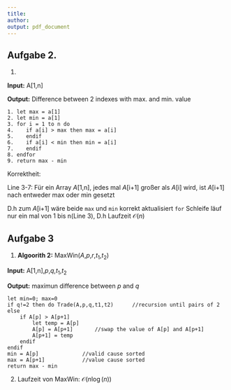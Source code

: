 ```yaml
---
title:
author:
output: pdf_document
---
```

## **Aufgabe 2.**

1.

**Input:** A[1,n]

**Output:** Difference between 2 indexes with max. and min. value

```
1. let max = a[1]
2. let min = a[1]
3. for i = 1 to n do
4.    if a[i] > max then max = a[i]
5.    endif
6.    if a[i] < min then min = a[i]
7.    endif
8. endfor
9. return max - min
```

Korrektheit:

Line 3-7: Für ein Array $A$[1,n], jedes mal $A$[i+1] großer als $A$[i] wird, ist $A$[i+1] nach entweder max oder min gesetzt

D.h zum $A$[i+1] wäre beide `max` und `min` korrekt aktualisiert
`for` Schleife läuf nur ein mal von 1 bis n(Line 3), D.h Laufzeit $\mathcal{O}(n)$

## Aufgabe 3

1. **Algoorith 2:** MaxWin($A$,$p$,$r$,$t_1$,$t_2$)

**Input:** A[1,n],$p$,$q$,$t_1$,$t_2$

**Output:** maximun difference between $p$ and $q$

```
let min=0; max=0
if q!=2 then do Trade(A,p,q,t1,t2)      //recursion until pairs of 2
else
    if A[p] > A[p+1]
        let temp = A[p]
        A[p] = A[p+1]       //swap the value of A[p] and A[p+1]
        A[p+1] = temp
    endif
endif
min = A[p]              //valid cause sorted
max = A[p+1]            //value cause sorted
return max - min
```

2. Laufzeit von MaxWin: $\mathcal{O}(n \log{}(n))$
